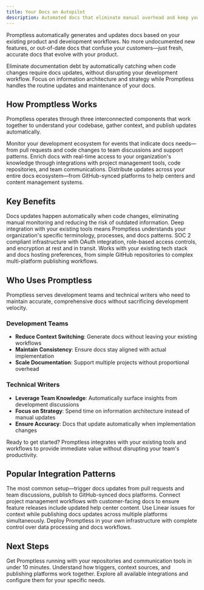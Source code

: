 ```yaml
---
title: Your Docs on Autopilot
description: Automated docs that eliminate manual overhead and keep your docs current with your codebase
---
```



Promptless automatically generates and updates docs based on your existing product and development workflows. No more undocumented new features, or out-of-date docs that confuse your customers—just fresh, accurate docs that evolve with your product.

<CardGroup cols={2}>
  <Card title="For Development Teams" icon="fa-regular fa-code">
    Eliminate documentation debt by automatically catching when code changes require docs updates, without disrupting your development workflow.
  </Card>
  
  <Card title="For Technical Writers" icon="fa-regular fa-pen-to-square">
    Focus on information architecture and strategy while Promptless handles the routine updates and maintenance of your docs.
  </Card>
</CardGroup>

## How Promptless Works

Promptless operates through three interconnected components that work together to understand your codebase, gather context, and publish updates automatically.

<CardGroup cols={1}>
  <Card title="Intelligent Triggers" icon="fa-regular fa-bolt" href="/core-concepts/triggers">
    Monitor your development ecosystem for events that indicate docs needs—from pull requests and code changes to team discussions and support patterns.
  </Card>
  
  <Card title="Contextual Understanding" icon="fa-regular fa-brain" href="/core-concepts/context-sources">
    Enrich docs with real-time access to your organization's knowledge through integrations with project management tools, code repositories, and team communications.
  </Card>
  
  <Card title="Multi-Platform Publishing" icon="fa-regular fa-share-nodes" href="/core-concepts/doc-locations">
    Distribute updates across your entire docs ecosystem—from GitHub-synced platforms to help centers and content management systems.
  </Card>
</CardGroup>

## Key Benefits

<CardGroup cols={2}>
  <Card title="Automated Workflows" icon="fa-regular fa-arrows-rotate">
    Docs updates happen automatically when code changes, eliminating manual monitoring and reducing the risk of outdated information.
  </Card>
  
  <Card title="Contextual Intelligence" icon="fa-regular fa-lightbulb">
    Deep integration with your existing tools means Promptless understands your organization's specific terminology, processes, and docs patterns.
  </Card>
  
  <Card title="Enterprise Security" icon="fa-regular fa-shield">
    SOC 2 compliant infrastructure with OAuth integration, role-based access controls, and encryption at rest and in transit.
  </Card>
  
  <Card title="Flexible Integration" icon="fa-regular fa-plug">
    Works with your existing tech stack and docs hosting preferences, from simple GitHub repositories to complex multi-platform publishing workflows.
  </Card>
</CardGroup>

## Who Uses Promptless

Promptless serves development teams and technical writers who need to maintain accurate, comprehensive docs without sacrificing development velocity.

### Development Teams
- **Reduce Context Switching**: Generate docs without leaving your existing workflows
- **Maintain Consistency**: Ensure docs stay aligned with actual implementation  
- **Scale Documentation**: Support multiple projects without proportional overhead

### Technical Writers  
- **Leverage Team Knowledge**: Automatically surface insights from development discussions
- **Focus on Strategy**: Spend time on information architecture instead of manual updates
- **Ensure Accuracy**: Docs that update automatically when implementation changes

<Tip>
Ready to get started? Promptless integrates with your existing tools and workflows to provide immediate value without disrupting your team's productivity.
</Tip>

## Popular Integration Patterns

<CardGroup cols={2}>
  <Card title="GitHub + Slack" icon="fa-brands fa-github" href="/getting-started">
    The most common setup—trigger docs updates from pull requests and team discussions, publish to GitHub-synced docs platforms.
  </Card>
  
  <Card title="Jira + Help Center" icon="fa-regular fa-ticket" href="/integrations">
    Connect project management workflows with customer-facing docs to ensure feature releases include updated help center content.
  </Card>
  
  <Card title="Linear + Multi-Platform" icon="fa-regular fa-diagram-project" href="/integrations">
    Use Linear issues for context while publishing docs updates across multiple platforms simultaneously.
  </Card>
  
  <Card title="Self-Hosted" icon="fa-regular fa-server" href="/self-hosting">
    Deploy Promptless in your own infrastructure with complete control over data processing and docs workflows.
  </Card>
</CardGroup>

## Next Steps

<CardGroup cols={3}>
  <Card title="Quick Setup" icon="fa-regular fa-rocket" href="/getting-started">
    Get Promptless running with your repositories and communication tools in under 10 minutes.
  </Card>
  
  <Card title="Core Concepts" icon="fa-regular fa-lightbulb" href="/core-concepts">
    Understand how triggers, context sources, and publishing platforms work together.
  </Card>
  
  <Card title="Integrations" icon="fa-regular fa-plug" href="/integrations">
    Explore all available integrations and configure them for your specific needs.
  </Card>
</CardGroup>
